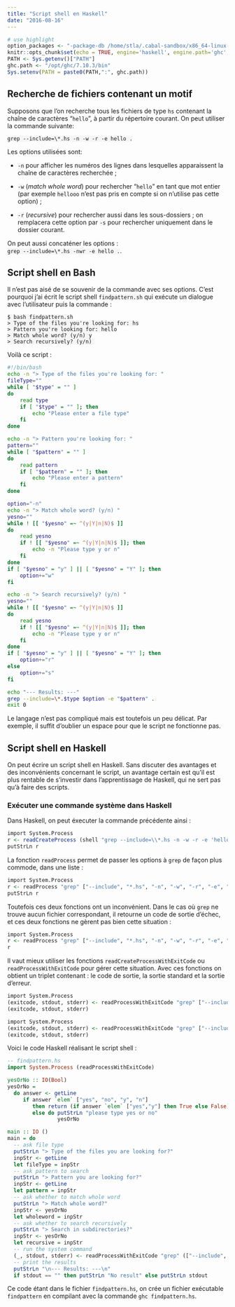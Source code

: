 ```yaml
---
title: "Script shell en Haskell"
date: "2016-08-16"
---
```


```r
# use highlight
option_packages <- "-package-db /home/stla/.cabal-sandbox/x86_64-linux-ghc-7.10.3-packages.conf.d"
knitr::opts_chunk$set(echo = TRUE, engine='haskell', engine.path='ghc', engine.opts=option_packages, collapse=TRUE)
PATH <- Sys.getenv()["PATH"] 
ghc.path <- "/opt/ghc/7.10.3/bin"
Sys.setenv(PATH = paste0(PATH,":", ghc.path))
```

<style type="text/css">
/* background code blocks */ 
ol.linenums li {
  background-color: #f5f5f5; 
}

/* font size code blocks */
pre code {
  background-color: #f5f5f5;
}

/* inline code */
code {
	background-color: #f5f5f5;
}
</style>

<style type="text/css">code{white-space: pre;}</style>
<style type="text/css">
div.sourceCode { overflow-x: auto; }
table.sourceCode, tr.sourceCode, td.lineNumbers, td.sourceCode {
  margin: 0; padding: 0; vertical-align: baseline; border: none; }
table.sourceCode { width: 100%; line-height: 100%; }
td.lineNumbers { text-align: right; padding-right: 4px; padding-left: 4px; color: #aaaaaa; border-right: 1px solid #aaaaaa; }
td.sourceCode { padding-left: 5px; }
code > span.kw { color: #007020; font-weight: bold; } /* Keyword */
code > span.dt { color: #902000; } /* DataType */
code > span.dv { color: #40a070; } /* DecVal */
code > span.bn { color: #40a070; } /* BaseN */
code > span.fl { color: #40a070; } /* Float */
code > span.ch { color: #4070a0; } /* Char */
code > span.st { color: #4070a0; } /* String */
code > span.co { color: #60a0b0; font-style: italic; } /* Comment */
code > span.ot { color: #007020; } /* Other */
code > span.al { color: #ff0000; font-weight: bold; } /* Alert */
code > span.fu { color: #06287e; } /* Function */
code > span.er { color: #ff0000; font-weight: bold; } /* Error */
code > span.wa { color: #60a0b0; font-weight: bold; font-style: italic; } /* Warning */
code > span.cn { color: #880000; } /* Constant */
code > span.sc { color: #4070a0; } /* SpecialChar */
code > span.vs { color: #4070a0; } /* VerbatimString */
code > span.ss { color: #bb6688; } /* SpecialString */
code > span.im { } /* Import */
code > span.va { color: #19177c; } /* Variable */
code > span.cf { color: #007020; font-weight: bold; } /* ControlFlow */
code > span.op { color: #666666; } /* Operator */
code > span.bu { } /* BuiltIn */
code > span.ex { } /* Extension */
code > span.pp { color: #bc7a00; } /* Preprocessor */
code > span.at { color: #7d9029; } /* Attribute */
code > span.do { color: #ba2121; font-style: italic; } /* Documentation */
code > span.an { color: #60a0b0; font-weight: bold; font-style: italic; } /* Annotation */
code > span.cv { color: #60a0b0; font-weight: bold; font-style: italic; } /* CommentVar */
code > span.in { color: #60a0b0; font-weight: bold; font-style: italic; } /* Information */
</style>


## Recherche de fichiers contenant un motif

Supposons que l'on recherche tous les fichiers de type `hs` contenant la chaîne de caractères "`hello`", à partir du répertoire courant.
On peut utiliser la commande suivante:

```
grep --include=\*.hs -n -w -r -e hello .
```

Les options utilisées sont:

- `-n` pour afficher les numéros des lignes dans lesquelles apparaissent la chaîne de caractères recherchée ;

- `-w` (*match whole word*) pour rechercher "`hello`" en tant que mot entier (par exemple `hellooo` n'est pas pris en compte si on n'utilise pas cette option) ;

- `-r` (*recursive*) pour rechercher aussi dans les sous-dossiers ; on remplacera cette option  par `-s` pour rechercher uniquement dans le dossier courant.

On peut aussi concaténer les options : `grep --include=\*.hs -nwr -e hello .`.


## Script shell en Bash

Il n'est pas aisé de se souvenir de la commande avec ses options. 
C'est pourquoi j'ai écrit le script shell `findpattern.sh` qui exécute un dialogue avec l'utilisateur puis la commande :

```no-highlight
$ bash findpattern.sh
> Type of the files you're looking for: hs
> Pattern you're looking for: hello
> Match whole word? (y/n) y
> Search recursively? (y/n) 
```

Voilà ce script :

```bash
#!/bin/bash
echo -n "> Type of the files you're looking for: "
fileType=""
while [ "$type" = "" ]
do
	read type
	if [ "$type" = "" ]; then
		echo "Please enter a file type"
	fi
done

echo -n "> Pattern you're looking for: "
pattern=""
while [ "$pattern" = "" ]
do
	read pattern
	if [ "$pattern" = "" ]; then
		echo "Please enter a pattern"
	fi
done

option="-n"
echo -n "> Match whole word? (y/n) "
yesno=""
while ! [[ "$yesno" =~ ^(y|Y|n|N)$ ]]
do
	read yesno
    if ! [[ "$yesno" =~ ^(y|Y|n|N)$ ]]; then
        echo -n "Please type y or n"
    fi
done
if [ "$yesno" = "y" ] || [ "$yesno" = "Y" ]; then
    option+="w"
fi

echo -n "> Search recursively? (y/n) "
yesno=""
while ! [[ "$yesno" =~ ^(y|Y|n|N)$ ]]
do
	read yesno
    if ! [[ "$yesno" =~ ^(y|Y|n|N)$ ]]; then
        echo -n "Please type y or n"
    fi
done
if [ "$yesno" = "y" ] || [ "$yesno" = "Y" ]; then
    option+="r"
else
    option+="s"
fi

echo "--- Results: ---"
grep --include=\*.$type $option -e "$pattern" .
exit 0
```

Le langage n'est pas compliqué mais est toutefois un peu délicat. Par exemple, il suffit d'oublier un espace pour que le script ne fonctionne pas.


## Script shell en Haskell

On peut écrire un script shell en Haskell. Sans discuter des avantages et des inconvénients concernant le script, un avantage certain est qu'il est plus rentable de s'investir dans l'apprentissage de Haskell, qui ne sert pas qu'à faire des scripts. 

### Exécuter une commande système dans Haskell

Dans Haskell, on peut éxecuter la commande précédente ainsi :

```r
import System.Process
r <- readCreateProcess (shell "grep --include=\\*.hs -n -w -r -e 'hello' .") ""
putStrLn r
```

La fonction `readProcess` permet de passer les options à `grep` de façon plus commode, dans une liste :

```r
import System.Process
r <- readProcess "grep" ["--include", "*.hs", "-n", "-w", "-r", "-e", "hello", "."] ""
putStrLn r
```

Toutefois ces deux fonctions ont un inconvénient. Dans le cas où `grep` ne trouve aucun fichier correspondant, il retourne un code de sortie d'échec, et ces deux fonctions ne gèrent pas bien cette situation :

```r
import System.Process
r <- readProcess "grep" ["--include", "*.hs", "-n", "-w", "-r", "-e", "xxxxx", "."] ""
r
```

Il vaut mieux utiliser les fonctions `readCreateProcessWithExitCode` ou `readProcessWithExitCode` pour gérer cette situation. 
Avec ces fonctions on obtient un triplet contenant : le code de sortie, la sortie standard et la sortie d'erreur.

```r
import System.Process
(exitcode, stdout, stderr) <- readProcessWithExitCode "grep" ["--include", "*.hs", "-n", "-w", "-r", "-e", "hello", "."] ""
(exitcode, stdout, stderr)
```

```r
import System.Process
(exitcode, stdout, stderr) <- readProcessWithExitCode "grep" ["--include", "*.hs", "-n", "-w", "-r", "-e", "xxxxx", "."] ""
(exitcode, stdout, stderr)
```

Voici le code Haskell réalisant le script shell :

```haskell
-- findpattern.hs
import System.Process (readProcessWithExitCode)

yesOrNo :: IO(Bool)
yesOrNo =
  do answer <- getLine
     if answer `elem` ["yes", "no", "y", "n"]
        then return (if answer `elem` ["yes","y"] then True else False)
        else do putStrLn "please type yes or no"
                yesOrNo

main :: IO ()
main = do
  -- ask file type
  putStrLn "> Type of the files you are looking for?"
  inpStr <- getLine
  let fileType = inpStr
  -- ask pattern to search
  putStrLn "> Pattern you are looking for?"
  inpStr <- getLine
  let pattern = inpStr
  -- ask whether to match whole word
  putStrLn "> Match whole word?"
  inpStr <- yesOrNo
  let wholeword = inpStr
  -- ask whether to search recursively
  putStrLn "> Search in subdirectories?"
  inpStr <- yesOrNo
  let recursive = inpStr
  -- run the system command
  (_, stdout, stderr) <- readProcessWithExitCode "grep" (["--include", "*." ++ fileType, "-n", if recursive then "-r" else "-s", "-e", pattern, "."] ++ (if wholeword then ["w"] else [])) ""
  -- print the results
  putStrLn "\n--- Results: ---\n"
  if stdout == "" then putStrLn "No result" else putStrLn stdout
```

Ce code étant dans le fichier `findpattern.hs`, on crée un fichier exécutable `findpattern` en compilant avec la commande `ghc findpattern.hs`. 
